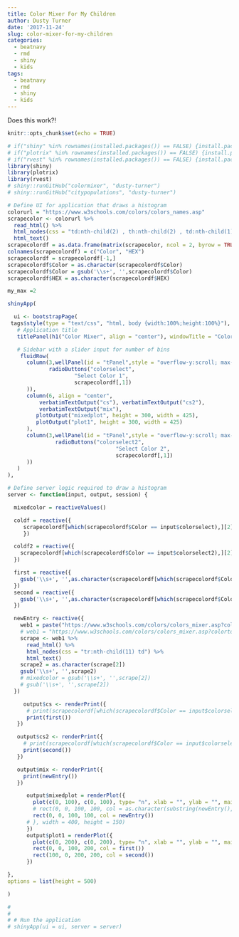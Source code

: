 ```yaml
---
title: Color Mixer For My Children
author: Dusty Turner
date: '2017-11-24'
slug: color-mixer-for-my-children
categories:
  - beatnavy
  - rmd
  - shiny
  - kids
tags:
  - beatnavy
  - rmd
  - shiny
  - kids
---
```


Does this work?!
```r
knitr::opts_chunk$set(echo = TRUE)
```


```r
# if("shiny" %in% rownames(installed.packages()) == FALSE) {install.packages("shiny")}
# if("plotrix" %in% rownames(installed.packages()) == FALSE) {install.packages("plotrix")}
# if("rvest" %in% rownames(installed.packages()) == FALSE) {install.packages("rvest")}
library(shiny)
library(plotrix)
library(rvest)
# shiny::runGitHub("colormixer", "dusty-turner")
# shiny::runGitHub("citypopulations", "dusty-turner")

# Define UI for application that draws a histogram
colorurl = "https://www.w3schools.com/colors/colors_names.asp"
scrapecolor <- colorurl %>%
  read_html() %>%
  html_nodes(css = "td:nth-child(2) , th:nth-child(2) , td:nth-child(1) , th:nth-child(1)") %>%
  html_text()
scrapecolordf = as.data.frame(matrix(scrapecolor, ncol = 2, byrow = TRUE))
colnames(scrapecolordf) = c("Color", "HEX")
scrapecolordf = scrapecolordf[-1,]
scrapecolordf$Color = as.character(scrapecolordf$Color)
scrapecolordf$Color = gsub('\\s+', '',scrapecolordf$Color)
scrapecolordf$HEX = as.character(scrapecolordf$HEX)

my_max =2
```

```r
shinyApp(

  ui <- bootstrapPage(
 tags$style(type = "text/css", "html, body {width:100%;height:100%}"),
   # Application title
   titlePanel(h1("Color Mixer", align = "center"), windowTitle = "Color Mixer by Dusty Turner"),

   # Sidebar with a slider input for number of bins
    fluidRow(
      column(3,wellPanel(id = "tPanel",style = "overflow-y:scroll; max-height: 600px",
             radioButtons("colorselect",
                     "Select Color 1",
                     scrapecolordf[,1])
      )),
      column(6, align = "center",
          verbatimTextOutput("cs"), verbatimTextOutput("cs2"),
          verbatimTextOutput("mix"),
         plotOutput("mixedplot", height = 300, width = 425),
         plotOutput("plot1", height = 300, width = 425)
      ),
      column(3,wellPanel(id = "tPanel",style = "overflow-y:scroll; max-height: 600px",
               radioButtons("colorselect2",
                                  "Select Color 2",
                                  scrapecolordf[,1])
      ))
   )
),

# Define server logic required to draw a histogram
server <- function(input, output, session) {

  mixedcolor = reactiveValues()

  coldf = reactive({
     scrapecolordf[which(scrapecolordf$Color == input$colorselect),][2]
     })

  coldf2 = reactive({
    scrapecolordf[which(scrapecolordf$Color == input$colorselect2),][2]
  })

  first = reactive({
    gsub('\\s+', '',as.character(scrapecolordf[which(scrapecolordf$Color == input$colorselect),][2]))
  })
  second = reactive({
    gsub('\\s+', '',as.character(scrapecolordf[which(scrapecolordf$Color == input$colorselect2),][2]))
  })

  newEntry <- reactive({
    web1 = paste("https://www.w3schools.com/colors/colors_mixer.asp?colortop=%23", gsub('#',"",first()), "&NULL=Submit&colorbottom=%23", gsub('#',"",second()), sep = "")
    # web1 = "https://www.w3schools.com/colors/colors_mixer.asp?colortop=%23A52A2A&NULL=Submit&colorbottom=%23F0F8FF"
    scrape <- web1 %>%
      read_html() %>%
      html_nodes(css = "tr:nth-child(11) td") %>%
      html_text()
    scrape2 = as.character(scrape[2])
    gsub('\\s+', '',scrape2)
    # mixedcolor = gsub('\\s+', '',scrape[2])
    # gsub('\\s+', '',scrape[2])
  })

     output$cs <- renderPrint({
      # print(scrapecolordf[which(scrapecolordf$Color == input$colorselect),])
      print(first())
   })

   output$cs2 <- renderPrint({
     # print(scrapecolordf[which(scrapecolordf$Color == input$colorselect2),])
     print(second())
   })

   output$mix <- renderPrint({
     print(newEntry())
   })

      output$mixedplot = renderPlot({
        plot(c(0, 100), c(0, 100), type= "n", xlab = "", ylab = "", main = "Mixed Colors",axes=FALSE, frame.plot=FALSE)
        # rect(0, 0, 100, 100, col = as.character(substring(newEntry(),2)))  ## attempt at online publishing
        rect(0, 0, 100, 100, col = newEntry())
      # }, width = 400, height = 150)
      })
      output$plot1 = renderPlot({
        plot(c(0, 200), c(0, 200), type= "n", xlab = "", ylab = "", main = "Color 1 and Color 2",axes=FALSE, frame.plot=FALSE)
        rect(0, 0, 100, 200, col = first())
        rect(100, 0, 200, 200, col = second())
      })

},
options = list(height = 500)

)
```








```r

# 
# 
# # Run the application
# shinyApp(ui = ui, server = server)



```